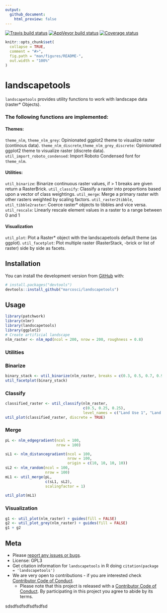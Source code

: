 ```yaml
---
output:
  github_document:
    html_preview: false
---
```

[![Travis build status](https://travis-ci.org/marcosci/landscapetools.svg?branch=master)](https://travis-ci.org/marcosci/landscapetools)
[![AppVeyor build status](https://ci.appveyor.com/api/projects/status/github/marcosci/landscapetools?branch=master&svg=true)](https://ci.appveyor.com/project/marcosci/landscapetools)
  [![Coverage status](https://codecov.io/gh/marcosci/landscapetools/branch/master/graph/badge.svg)](https://codecov.io/github/marcosci/landscapetools?branch=master)
  
<!-- README.md is generated from README.Rmd. Please edit that file -->

```r
knitr::opts_chunk$set(
  collapse = TRUE,
  comment = "#>",
  fig.path = "man/figures/README-",
  out.width = "100%"
)
```
# landscapetools

`landscapetools` provides utility functions to work with landscape data (raster* 
Objects). 


### The following functions are implemented:

#### Themes:

`theme_nlm`, `theme_nlm_grey`: Opinionated ggplot2 theme to visualize raster (continous data).
`theme_nlm_discrete`,`theme_nlm_grey_discrete`: Opinionated ggplot2 theme to visualize raster (discrete data).
`util_import_roboto_condensed`: Import Roboto Condensed font for `theme_nlm`.

#### Utilities:

`util_binarize`: Binarize continuous raster values, if > 1 breaks are given return a RasterBrick.
`util_classify`:  Classify a raster into proportions based upon a vector of class weightings.
`util_merge`: Merge a primary raster with other rasters weighted by scaling factors.
`util_raster2tibble`, `util_tibble2raster`: Coerce raster* objects to tibbles and vice versa.
`util_rescale`: Linearly rescale element values in a raster to a range between 0 and 1

#### Visualization

`util_plot`: Plot a Raster* object with the landscapetools default theme (as ggplot).
`util_facetplot`: Plot multiple raster (RasterStack, -brick or list of raster) side by side as facets.


## Installation

You can install the development version from [GitHub](https://github.com/) with:

``` r
# install.packages("devtools")
devtools::install_github("marcosci/landscapetools")
```

## Usage

```r
library(patchwork)
library(nlmr)
library(landscapetools)
library(ggplot2)
# Create artificial landscape
nlm_raster <- nlm_mpd(ncol = 200, nrow = 200, roughness = 0.8)
```


### Utilities

### Binarize
```r
binary_stack <- util_binarize(nlm_raster, breaks = c(0.3, 0.5, 0.7, 0.9))
util_facetplot(binary_stack)
```
### Classify
```r
classified_raster <- util_classify(nlm_raster,
                                   c(0.5, 0.25, 0.25),
                                   level_names = c("Land Use 1", "Land Use 2", "Land Use 3"))
util_plot(classified_raster, discrete = TRUE)
```

### Merge
```r
pL <- nlm_edgegradient(ncol = 100,
                       nrow = 100)

sL1 <- nlm_distancegradient(ncol = 100,
                            nrow = 100,
                            origin = c(10, 10, 10, 10))
sL2 <- nlm_random(ncol = 100,
                  nrow = 100)
mL1 <- util_merge(pL,
                  c(sL1, sL2),
                  scalingfactor = 1)
  
util_plot(mL1)
```
### Visualization
```r
g1 <- util_plot(nlm_raster) + guides(fill = FALSE)
g2 <- util_plot_grey(nlm_raster) + guides(fill = FALSE)
g1 + g2
```

## Meta

* Please [report any issues or bugs](https://github.com/marcosci/landscapetools/issues/new/).
* License: GPL3
* Get citation information for `landscapetools` in R doing `citation(package = 'landscapetools')`
* We are very open to contributions - if you are interested check [Contributor Code of Conduct](CONTRIBUTING.md).
    * Please note that this project is released with a [Contributor Code of Conduct](CONDUCT.md). By participating in this project you agree to abide by its terms.




sdsdfsdfsdfsdfsdfsd
